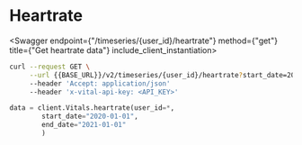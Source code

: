
# Heartrate

<Swagger endpoint={"/timeseries/{user_id}/heartrate"} method={"get"} title={"Get heartrate data"} include_client_instantiation>

```bash
curl --request GET \
     --url {{BASE_URL}}/v2/timeseries/{user_id}/heartrate?start_date=2021-01-01&end_date=2021-02-01 \
     --header 'Accept: application/json'
     --header 'x-vital-api-key: <API_KEY>'
```

```python
data = client.Vitals.heartrate(user_id=*,
        start_date="2020-01-01",
        end_date="2021-01-01"
        )
```

</Swagger>

